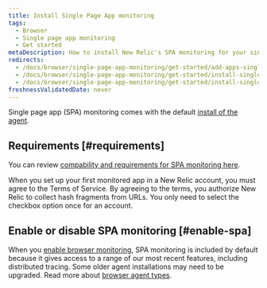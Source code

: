 ```yaml
---
title: Install Single Page App monitoring
tags:
  - Browser
  - Single page app monitoring
  - Get started
metaDescription: How to install New Relic's SPA monitoring for your single-page apps or any apps that pull content dynamically.
redirects:
  - /docs/browser/single-page-app-monitoring/get-started/add-apps-single-page-app-monitoring
  - /docs/browser/single-page-app-monitoring/get-started/install-single-page-app-monitoring-new-relic-browser
  - /docs/browser/single-page-app-monitoring/get-started/install-single-page-app-monitoring-browser
freshnessValidatedDate: never
---
```


Single page app (SPA) monitoring comes with the default [install of the <InlinePopover type="browser"/> agent](/docs/browser/browser-monitoring/installation/install-browser-monitoring-agent/).

## Requirements [#requirements]

You can review [compability and requirements for SPA monitoring here](/docs/browser/new-relic-browser/getting-started/compatibility-requirements-browser-monitoring#spa/).

When you set up your first monitored app in a New Relic account, you must agree to the Terms of Service. By agreeing to the terms, you authorize New Relic to collect hash fragments from URLs. You only need to select the checkbox option once for an account.

## Enable or disable SPA monitoring [#enable-spa]

When you [enable browser monitoring](/docs/browser/browser-monitoring/installation/install-browser-monitoring-agent#enable), SPA monitoring is included by default because it gives access to a range of our most recent features, including distributed tracing. Some older agent installations may need to be upgraded. Read more about [browser agent types](/docs/browser/new-relic-browser/configuration/change-browser-agent-type#agent-types).

